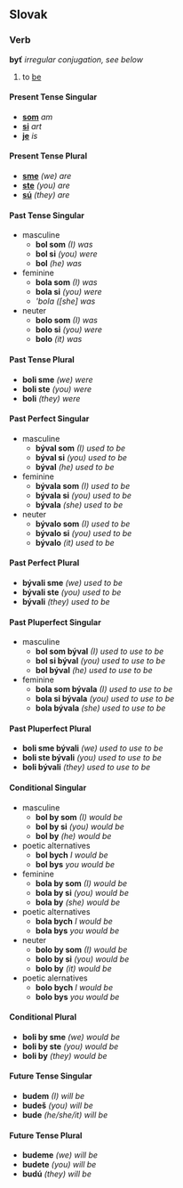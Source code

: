 == Slovak ==
=== Verb ===
'''byť''' ''irregular conjugation, see below''
# to [[be]]
==== Present Tense Singular ====
* '''[[som]]''' ''am''
* '''[[si]]''' ''art''
* '''[[je]]''' ''is''
==== Present Tense Plural ====
* '''[[sme]]''' ''(we) are''
* '''[[ste]]''' ''(you) are''
* '''[[sú]]''' ''(they) are''
==== Past Tense Singular ====
* masculine
** '''bol som''' ''(I) was''
** '''bol si''' ''(you) were''
** '''bol''' ''(he) was''
* feminine
** '''bola som''' ''(I) was''
** '''bola si''' ''(you) were''
** '''bola'' ''([she] was''
* neuter
** '''bolo som''' ''(I) was''
** '''bolo si''' ''(you) were''
** '''bolo''' ''(it) was''
==== Past Tense Plural ====
* '''boli sme''' ''(we) were''
* '''boli ste''' ''(you) were''
* '''boli''' ''(they) were''
==== Past Perfect Singular ==== <!-- Is this the right name? --->
* masculine
** '''býval som''' ''(I) used to be''
** '''býval si''' ''(you) used to be''
** '''býval''' ''(he) used to be''
* feminine
** '''bývala som''' ''(I) used to be''
** '''bývala si''' ''(you) used to be''
** '''bývala''' ''(she) used to be''
* neuter
** '''bývalo som''' ''(I) used to be''
** '''bývalo si''' ''(you) used to be''
** '''bývalo''' ''(it) used to be''
==== Past Perfect Plural ====
* '''bývali sme''' ''(we) used to be''
* '''bývali ste''' ''(you) used to be''
* '''bývali''' ''(they) used to be''
==== Past Pluperfect Singular ====
* masculine
** '''bol som býval''' ''(I) used to use to be''
** '''bol si býval''' ''(you) used to use to be''
** '''bol býval''' ''(he) used to use to be''
* feminine
** '''bola som bývala''' ''(I) used to use to be''
** '''bola si bývala''' ''(you) used to use to be''
** '''bola bývala''' ''(she) used to use to be''
==== Past Pluperfect Plural ====
* '''boli sme bývali''' ''(we) used to use to be''
* '''boli ste bývali''' ''(you) used to use to be''
* '''boli bývali''' ''(they) used to use to be''
==== Conditional Singular ====
* masculine
** '''bol by som''' ''(I) would be''
** '''bol by si''' ''(you) would be''
** '''bol by''' ''(he) would be''
* poetic alternatives
** '''bol bych''' ''I would be''
** '''bol bys''' ''you would be''
* feminine
** '''bola by som''' ''(I) would be''
** '''bola by si''' ''(you) would be''
** '''bola by''' ''(she) would be''
* poetic alternatives
** '''bola bych''' ''I would be''
** '''bola bys''' ''you would be''
* neuter
** '''bolo by som''' ''(I) would be''
** '''bolo by si''' ''(you) would be''
** '''bolo by''' ''(it) would be''
* poetic alernatives
** '''bolo bych''' ''I would be''
** '''bolo bys''' ''you would be''
==== Conditional Plural ====
* '''boli by sme''' ''(we) would be''
* '''boli by ste''' ''(you) would be''
* '''boli by''' ''(they) would be''
==== Future Tense Singular ====
* '''budem''' ''(I) will be''
* '''budeš''' ''(you) will be''
* '''bude''' ''(he/she/it) will be''
==== Future Tense Plural ====
* '''budeme''' ''(we) will be''
* '''budete''' ''(you) will be''
* '''budú''' ''(they) will be''